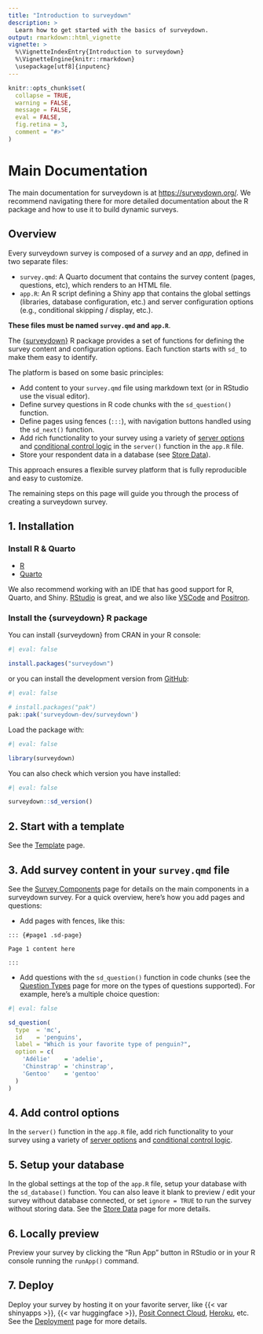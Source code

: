```yaml
---
title: "Introduction to surveydown"
description: >
  Learn how to get started with the basics of surveydown.
output: rmarkdown::html_vignette
vignette: >
  %\VignetteIndexEntry{Introduction to surveydown}
  %\VignetteEngine{knitr::rmarkdown}
  \usepackage[utf8]{inputenc}
---
```


```r
knitr::opts_chunk$set(
  collapse = TRUE,
  warning = FALSE,
  message = FALSE,
  eval = FALSE,
  fig.retina = 3,
  comment = "#>"
)
```

# Main Documentation

The main documentation for surveydown is at [https://surveydown.org/](https://surveydown.org/). We recommend navigating there for more detailed documentation about the R package and how to use it to build dynamic surveys.

## Overview

Every surveydown survey is composed of a _survey_ and an _app_, defined in two separate files:

- `survey.qmd`: A Quarto document that contains the survey content (pages, questions, etc), which renders to an HTML file.
- `app.R`: An R script defining a Shiny app that contains the global settings (libraries, database configuration, etc.) and server configuration options (e.g., conditional skipping / display, etc.).

**These files must be named `survey.qmd` and `app.R`**.

The [{surveydown}](https://pkg.surveydown.org) R package provides a set of functions for defining the survey content and configuration options. Each function starts with `sd_` to make them easy to identify.

The platform is based on some basic principles:

- Add content to your `survey.qmd` file using markdown text (or in RStudio use the visual editor).
- Define survey questions in R code chunks with the `sd_question()` function.
- Define pages using fences (`:::`), with navigation buttons handled using the `sd_next()` function.
- Add rich functionality to your survey using a variety of [server options](https://surveydown.org/server-options) and [conditional control logic](https://surveydown.org/conditional-control) in the `server()` function in the `app.R` file.
- Store your respondent data in a database (see [Store Data](https://surveydown.org/store-data)).

This approach ensures a flexible survey platform that is fully reproducible and easy to customize.

The remaining steps on this page will guide you through the process of creating a surveydown survey.

## 1. Installation

### Install R & Quarto

- [R](https://CRAN.R-project.org/)
- [Quarto](https://quarto.org/)

We also recommend working with an IDE that has good support for R, Quarto, and Shiny. [RStudio](https://posit.co/products/open-source/rstudio/) is great, and we also like [VSCode](https://github.com/microsoft/vscode) and [Positron](https://github.com/posit-dev/positron).

### Install the {surveydown} R package

You can install {surveydown} from CRAN in your R console:

```r
#| eval: false

install.packages("surveydown")
```

or you can install the development version from [GitHub](https://github.com/surveydown-dev/surveydown):

```r
#| eval: false

# install.packages("pak")
pak::pak('surveydown-dev/surveydown')
```

Load the package with:

```r
#| eval: false

library(surveydown)
```

You can also check which version you have installed:

```r
#| eval: false

surveydown::sd_version()
```

## 2. Start with a template

See the [Template](https://surveydown.org/template) page.

## 3. Add survey content in your `survey.qmd` file

See the [Survey Components](https://surveydown.org/survey-components) page for details on the main components in a surveydown survey. For a quick overview, here's how you add pages and questions:

- Add pages with fences, like this:

```
::: {#page1 .sd-page}

Page 1 content here

:::
```

- Add questions with the `sd_question()` function in code chunks (see the [Question Types](https://surveydown.org/question-types) page for more on the types of questions supported). For example, here's a multiple choice question:

```r
#| eval: false

sd_question(
  type  = 'mc',
  id    = 'penguins',
  label = "Which is your favorite type of penguin?",
  option = c(
    'Adélie'    = 'adelie',
    'Chinstrap' = 'chinstrap',
    'Gentoo'    = 'gentoo'
  )
)
```

## 4. Add control options

In the `server()` function in the `app.R` file, add rich functionality to your survey using a variety of [server options](https://surveydown.org/server-options) and [conditional control logic](https://surveydown.org/conditional-control).

## 5. Setup your database

In the global settings at the top of the `app.R` file, setup your database with the `sd_database()` function. You can also leave it blank to preview / edit your survey without database connected, or set `ignore = TRUE` to run the survey without storing data. See the [Store Data](https://surveydown.org/store-data) page for more details.

## 6. Locally preview

Preview your survey by clicking the "Run App" button in RStudio or in your R console running the `runApp()` command.

## 7. Deploy

Deploy your survey by hosting it on your favorite server, like {{< var shinyapps >}}, {{< var huggingface >}}, [Posit Connect Cloud](https://connect.posit.cloud/), [Heroku](https://www.heroku.com/), etc. See the [Deployment](https://surveydown.org/deployment) page for more details.
